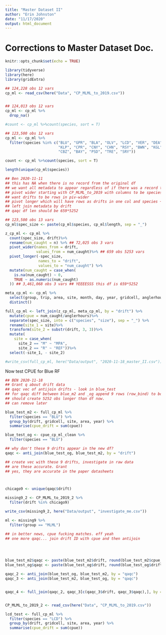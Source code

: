 ```yaml
---
title: "Master Dataset II"
author: "Erin Johnston"
date: "11/17/2020"
output: html_document
---
```


# Corrections to Master Dataset Doc. 

```r
knitr::opts_chunk$set(echo = TRUE)
```


```r

library(tidyverse)
library(here)
library(gridExtra)

```


```r

## 124,228 obs 12 vars
cp_ml <- read_csv(here("Data", "CP_MLML_to_2019.csv"))


## 124,013 obs 12 vars
cp_ml <- cp_ml %>%
  drop_na() 

#count <- cp_ml %>%count(species, sort = T)

## 123,500 obs 12 vars
cp_ml <- cp_ml %>%
  filter(species %in% c("BLU", "GPR", "BLA", "OLV", "LCD", "VER", "DEA", "YTL",
                        "KLP", "CPR", "CNY", "CHN", "RSY", "BWN", "KGL", "QBK", 
                        "CBZ", "BAY", "PSD", "TRE", "SRY")) 

count <- cp_ml %>%count(species, sort = T)

length(unique(cp_ml$species))

```


```r
## Ben 2020-11-11
## this has NA when there is no record from the original df
## we want all metadata to appear regardless of if there was a record there
## pivot wider starting with CP_MLML_to_2019 with columns to be species + length
## want drifts to be rows in piv-wider
## pivot longer which will have rows as drifts in one col and species + length. If not there will be NA
## left join metadata by drift
## qaqc df len should be 659*5252

## 123,500 obs 13 vars 
cp_ml$spec_size <- paste(cp_ml$species, cp_ml$length, sep = "_")

z_cp_ml <- cp_ml %>%
  count(spec_size, drift)%>%
  rename(num_caught = n) %>% ## 72,025 obs 3 vars
  pivot_wider(names_from = drift,
              values_from = num_caught)%>% ## 659 obs 5253 vars
  pivot_longer(-spec_size,
               names_to = "drift",
               values_to = "num_caught") %>%
  mutate(num_caught = case_when(
    is.na(num_caught) ~ 0,
    TRUE ~ as.numeric(num_caught)
  )) ## 3,461,068 obs 3 vars ## YEEEESSS this df is 659*5252

meta_cp_ml <- cp_ml %>%
  select(group, trip, area, site, month, day, year, gridcell, anglerhours, drift)%>%
  distinct()

full_cp_ml <- left_join(z_cp_ml, meta_cp_ml, by = "drift") %>%
  mutate(cpue = num_caught/anglerhours)%>%
  separate(spec_size, into = c("species", "size"), sep = "_") %>%
  rename(site_1 = site)%>%
  transform(site_2 = substr(drift, 3, 3))%>%
  mutate(
    site = case_when(
      site_2 == "M" ~ "MPA",
      site_2 == "R" ~ "REF"))%>%
  select(-site_1, - site_2)

#write_csv(full_cp_ml, here("Data/output", "2020-11-18_master_II.csv"))


```

Now test CPUE for Blue RF

```r

## BEN 2020-11-18
## Grant q about drift data
## qaqc vec of antijoin drifts - look in blue_test
## for qaqc diff between blue_m2 and _og append 9 rows (row_bind) to bottom of df before pivot_wider with a new species_size combo.
## should create 5252 obs longer than df now.
## can remove later

blue_test_m2 <- full_cp_ml %>%
  filter(species == "BLU") %>%
  group_by(drift, gridcell, site, area, year) %>%
  summarise(cpue_drift = sum(cpue))

blue_test_og <- cpue_cp_ml_clean %>%
  filter(species == "BLU")

## why don't these 9 drifts appear in the new df?
qaqc <- anti_join(blue_test_og, blue_test_m2, by = "drift")

## create vec with these 9 drifts, investigate in raw data
## are these accurate. Grant
## yes, they are accurate in the paper datasheets



chicago9 <- unique(qaqc$drift)

missing9_2 <- CP_MLML_to_2019_2 %>%
  filter(drift %in% chicago9)

write_csv(missing9_2, here("Data/output", "investigate_me.csv"))

ml <- missing9 %>%
  filter(group == "MLML")

## in better news, cpue fucking matches. eff yeah
## one more qaqc... join drift ID with cpue and then antijoin




blue_test_m2$qaqc <- paste(blue_test_m2$drift, round(blue_test_m2$cpue_drift, 4), sep = "_")
blue_test_og$qaqc <- paste(blue_test_og$drift, round(blue_test_og$drift_cpue, 4), sep = "_")

qaqc_2 <- anti_join(blue_test_og, blue_test_m2, by = "qaqc")
qaqc_3 <- anti_join(blue_test_m2, blue_test_og, by = "qaqc") 


qaqc_4 <- full_join(qaqc_2, qaqc_3[c(qaqc_3$drift, qaqc_3$qaqc),], by = "drift")


CP_MLML_to_2019_2 <- read_csv(here("Data", "CP_MLML_to_2019.csv"))


```

```r

lcd_test <- full_cp_ml %>%
  filter(species == "LCD") %>%
  group_by(drift, gridcell, site, area, year) %>%
  summarise(cpue_drift = sum(cpue))

```

